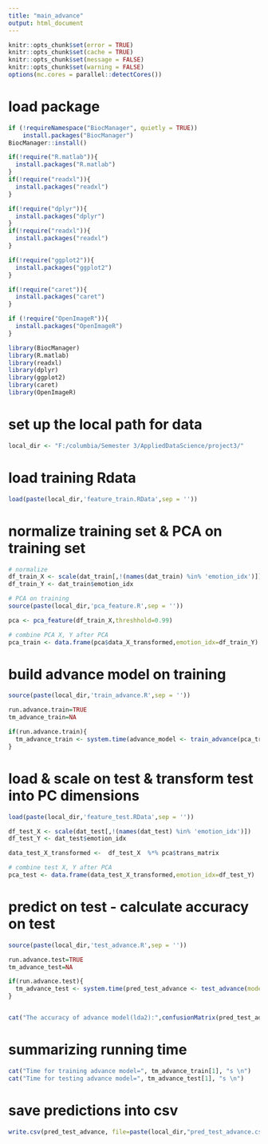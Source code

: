 ---
title: "main_advance"
output: html_document
---

```{r setup, include=FALSE}
knitr::opts_chunk$set(error = TRUE)
knitr::opts_chunk$set(cache = TRUE)
knitr::opts_chunk$set(message = FALSE)
knitr::opts_chunk$set(warning = FALSE)
options(mc.cores = parallel::detectCores())
```

# load package
```{r message=FALSE}
if (!requireNamespace("BiocManager", quietly = TRUE))
    install.packages("BiocManager")
BiocManager::install()

if(!require("R.matlab")){
  install.packages("R.matlab")
}
if(!require("readxl")){
  install.packages("readxl")
}

if(!require("dplyr")){
  install.packages("dplyr")
}
if(!require("readxl")){
  install.packages("readxl")
}

if(!require("ggplot2")){
  install.packages("ggplot2")
}

if(!require("caret")){
  install.packages("caret")
}

if (!require("OpenImageR")){
  install.packages("OpenImageR")
}

library(BiocManager)
library(R.matlab)
library(readxl)
library(dplyr)
library(ggplot2)
library(caret)
library(OpenImageR)

```


# set up the local path for data
```{r}
local_dir <- "F:/columbia/Semester 3/AppliedDataScience/project3/" 
```

# load training Rdata
```{r}
load(paste(local_dir,'feature_train.RData',sep = ''))
```

# normalize training set & PCA on training set
```{r}
# normalize
df_train_X <- scale(dat_train[,!(names(dat_train) %in% 'emotion_idx')])
df_train_Y <- dat_train$emotion_idx

# PCA on training
source(paste(local_dir,'pca_feature.R',sep = ''))

pca <- pca_feature(df_train_X,threshhold=0.99)

# combine PCA X, Y after PCA
pca_train <- data.frame(pca$data_X_transformed,emotion_idx=df_train_Y)

```


# build advance model on training
```{r}
source(paste(local_dir,'train_advance.R',sep = ''))

run.advance.train=TRUE
tm_advance_train=NA 

if(run.advance.train){
  tm_advance_train <- system.time(advance_model <- train_advance(pca_train))
}

```


# load & scale on test & transform test into PC dimensions
```{r}
load(paste(local_dir,'feature_test.RData',sep = ''))

df_test_X <- scale(dat_test[,!(names(dat_test) %in% 'emotion_idx')])
df_test_Y <- dat_test$emotion_idx

data_test_X_transformed <-  df_test_X  %*% pca$trans_matrix

# combine test X, Y after PCA
pca_test <- data.frame(data_test_X_transformed,emotion_idx=df_test_Y)

```

# predict on test - calculate accuracy on test
```{r}
source(paste(local_dir,'test_advance.R',sep = ''))

run.advance.test=TRUE
tm_advance_test=NA

if(run.advance.test){
  tm_advance_test <- system.time(pred_test_advance <- test_advance(model=advance_model,dat_pca_test=pca_test))
}


cat("The accuracy of advance model(lda2):",confusionMatrix(pred_test_advance,reference = pca_test$emotion_idx)$overall[1]*100, "%.\n")

```

# summarizing running time
```{r}
cat("Time for training advance model=", tm_advance_train[1], "s \n")
cat("Time for testing advance model=", tm_advance_test[1], "s \n")
```

# save predictions into csv
```{r}
write.csv(pred_test_advance, file=paste(local_dir,"pred_test_advance.csv",sep = ''))
```


